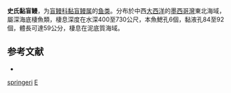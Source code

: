 {{Speciesbox
| taxon = Eptatretus springeri
| binomial_authority = [[Bigelow|Bigelow]] & [[Schroeder|Schroeder]], 1952
| status = NE
| status_system = IUCN3.1
| image = Eptatretus springeri.JPG
| synonyms = *''Paramyxine springeri''<br /><small>Bigelow & Schroeder, 1952</small>
}}

'''史氏黏盲鳗'''，为[[盲鳗科|盲鳗科]][[黏盲鳗属|黏盲鳗属]]的[[鱼类|鱼类]]。分布於中西[[大西洋|大西洋]]的[[墨西哥灣|墨西哥灣]]東北海域，屬深海底棲魚類，棲息深度在水深400至730公尺，本魚鰓孔6個，黏液孔84至92個，體長可達59公分，棲息在泥底質海域。

== 参考文献 ==
*{{FishBase_species|genus=Eptatretus|species=springeri|year=2011|month=12}}

{{鱼类小作品}}

{{Taxonbar}}
[[Category:黏盲鳗属|springeri]]
[[Category:1952年描述的鱼类|E]]